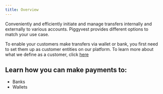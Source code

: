 ```yaml
---
title: Overview
---
```

Conveniently and efficiently initiate and manage transfers internally and externally to various accounts. Piggyvest provides different options to match your use case.

<Note>To enable your customers make transfers via wallet or bank, you first need to set them up as customer entities on our platform. 
To learn more about what we define as a customer, click [here](/get-started/customers/customer-overview)</Note>

## Learn how you can make payments to:
- Banks
- Wallets

